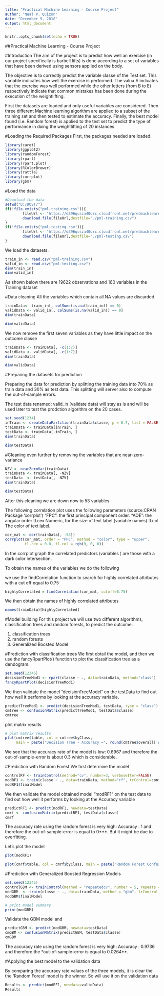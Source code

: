 ---
title: "Practical Machine Learning - Course Project"
author: "Neal V. Quizon"
date: "December 9, 2018"
output: html_document
---

```{r setup, include=FALSE}
knitr::opts_chunk$set(echo = TRUE)
```

##Practical Machine Learning - Course Project

#Introduction
The aim of the project is to predict how well an exercise (in our project specifically is barbell lifts) is done according to a set of variables that have been derived using sensors applied on the body.


The objective is to correctly predict the variable classe of the Test set. This variable indicates how well the exercise is performed. The valua A indicates that the exercise was well performed while the other letters (from B to E) respectively indicate that common mistakes has been done during the execution of the weightlifting.

First the datasets are loaded and only useful variables are considered. Then three different Machine learning algorithm are applied to a subset of the training set and then tested to estimate the accuracy. Finally, the best model found (i.e. Random forest) is applied to the test set to predict the type of performance in doing the weightlifting of 20 instances.

#Loading the Required Packages
First, the packages needed are loaded.
```{r}
library(caret)
library(ggplot2)
library(randomForest)
library(rpart)
library(rpart.plot)
library(RColorBrewer)
library(rattle)
library(corrplot)
library(gbm)
```

                    

#Load the data
```{r}
#Download the data
setwd("D:/DOST/")
if(!file.exists("pml-training.csv")){
        fileUrl <- "https://d396qusza40orc.cloudfront.net/predmachlearn/pml-training.csv"
        download.file(fileUrl,destfile="./pml-training.csv")
}
if(!file.exists("pml-testing.csv")){
        fileUrl <- "https://d396qusza40orc.cloudfront.net/predmachlearn/pml-testing.csv"
        download.file(fileUrl,destfile="./pml-testing.csv")
}
```

We load the datasets.

```{r}
train_in <- read.csv("pml-training.csv")
valid_in <- read.csv("pml-testing.csv")
dim(train_in)
dim(valid_in)
```
As shown below there are 19622 observations and 160 variables in the Training dataset

#Data cleaning
All the variables which contain all NA values are discarded.

```{r}
trainData<- train_in[, colSums(is.na(train_in)) == 0]
validData <- valid_in[, colSums(is.na(valid_in)) == 0]
dim(trainData)
```

```{r}
dim(validData)
```

We now remove the first seven variables as they have little impact on the outcome classe

```{r}
trainData <- trainData[, -c(1:7)]
validData <- validData[, -c(1:7)]
dim(trainData)
```

```{r}
dim(validData)
```

#Preparing the datasets for prediction

Preparing the data for prediction by splitting the training data into 70% as train data and 30% as test data. This splitting will server also to compute the out-of-sample errors.

The test data renamed: valid_in (validate data) will stay as is and will be used later to test the prodction algorithm on the 20 cases.

```{r}
set.seed(1234) 
inTrain <- createDataPartition(trainData$classe, p = 0.7, list = FALSE)
trainData <- trainData[inTrain, ]
testData <- trainData[-inTrain, ]
dim(trainData)
```

```{r}
dim(testData)
```

#Cleaning even further by removing the variables that are near-zero-variance

```{r}
NZV <- nearZeroVar(trainData)
trainData <- trainData[, -NZV]
testData  <- testData[, -NZV]
dim(trainData)
```

```{r}
dim(testData)
```

After this cleaning we are down now to 53 variables

The following correlation plot uses the following parameters (source:CRAN Package 'corrplot') "FPC": the first principal component order. "AOE": the angular order tl.cex Numeric, for the size of text label (variable names) tl.col The color of text label.

```{r}
cor_mat <- cor(trainData[, -53])
corrplot(cor_mat, order = "FPC", method = "color", type = "upper", 
         tl.cex = 0.8, tl.col = rgb(0, 0, 0))
```
In the corrplot graph the correlated predictors (variables ) are those with a dark color intersection.

To obtain the names of the variables we do the following

we use the findCorrelation function to search for highly correlated attributes with a cut off equal to 0.75

```{r}
highlyCorrelated = findCorrelation(cor_mat, cutoff=0.75)
```

We then obtain the names of highly correlated attributes

```{r}
names(trainData)[highlyCorrelated]
```

#Model building
For this project we will use two different algorithms, classification trees and random forests, to predict the outcome.

1. classification trees
2. random forests
3. Generalized Boosted Model

#Prediction with classification trees
We first obtail the model, and then we use the fancyRpartPlot() function to plot the classification tree as a dendogram.

```{r}
set.seed(12345)
decisionTreeMod1 <- rpart(classe ~ ., data=trainData, method="class")
fancyRpartPlot(decisionTreeMod1)
```

We then validate the model "decisionTreeModel" on the testData to find out how well it performs by looking at the accuracy variable.

```{r}
predictTreeMod1 <- predict(decisionTreeMod1, testData, type = "class")
cmtree <- confusionMatrix(predictTreeMod1, testData$classe)
cmtree
```

plot matrix results

```{r}
# plot matrix results
plot(cmtree$table, col = cmtree$byClass, 
     main = paste("Decision Tree - Accuracy =", round(cmtree$overall['Accuracy'], 4)))
```

We see that the accuracy rate of the model is low: 0.6967 and therefore the out-of-sample-error is about 0.3 which is considerable.

#Prediction with Random Forest
We first determine the model

```{r}
controlRF <- trainControl(method="cv", number=3, verboseIter=FALSE)
modRF1 <- train(classe ~ ., data=trainData, method="rf", trControl=controlRF)
modRF1$finalModel
```

We then validate the model obtained model "modRF1" on the test data to find out how well it performs by looking at the Accuracy variable

```{r}
predictRF1 <- predict(modRF1, newdata=testData)
cmrf <- confusionMatrix(predictRF1, testData$classe)
cmrf
```

The accuracy rate using the random forest is very high: Accuracy : 1 and therefore the out-of-sample-error is equal to 0***. But it might be due to overfitting.

Let's plot the model
```{r}
plot(modRF1)
```

```{r}
plot(cmrf$table, col = cmrf$byClass, main = paste("Random Forest Confusion Matrix: Accuracy =", round(cmrf$overall['Accuracy'], 4)))
```

#Prediction with Generalized Boosted Regression Models

```{r}
set.seed(12345)
controlGBM <- trainControl(method = "repeatedcv", number = 5, repeats = 1)
modGBM  <- train(classe ~ ., data=trainData, method = "gbm", trControl = controlGBM, verbose = FALSE)
modGBM$finalModel
```

```{r}
# print model summary
print(modGBM)
```

Validate the GBM model and

```{r}
predictGBM <- predict(modGBM, newdata=testData)
cmGBM <- confusionMatrix(predictGBM, testData$classe)
cmGBM
```

The accuracy rate using the random forest is very high: Accuracy : 0.9736 and therefore the *out-of-sample-error is equal to 0.0264**.

#Applying the best model to the validation data

By comparing the accuracy rate values of the three models, it is clear the the 'Random Forest' model is the winner. So will use it on the validation data

```{r}
Results <- predict(modRF1, newdata=validData)
Results
```

